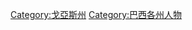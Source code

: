 {{Commons category|People of Goiás}}

[[Category:戈亞斯州|Category:戈亞斯州]]
[[Category:巴西各州人物|Category:巴西各州人物]]